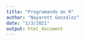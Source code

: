 ```yaml
---
title: "Programando en R"
author: "Nayarett González"
date: "1/3/2021"
output: html_document
---
```

